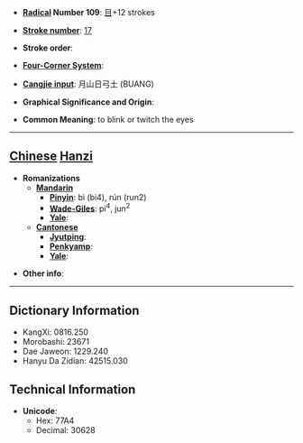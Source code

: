 * '''[[Wiktionary:Chinese radical index| Radical]] Number 109''': [[Wiktionary:Chinese radical index 目|目]]+12 strokes

* '''[[Wiktionary:Chinese total strokes index|Stroke number]]''': [[Wiktionary:Chinese total strokes index 17|17]]

* '''Stroke order''': 

* '''[[Wiktionary:Chinese four corner index|Four-Corner System]]''': 

* '''[[Wiktionary:Chinese Cangjie index|Cangjie input]]''': 月山日弓土 (BUANG)

* '''Graphical Significance and Origin''': 

* '''Common Meaning''': to blink or twitch the eyes

----

== [[Chinese]] [[Hanzi]] ==

* '''Romanizations'''
** '''[[Mandarin]]'''
*** '''[[Pinyin]]''': bì (bi4), rún (run2)
*** '''[[Wade-Giles]]''': pi<sup>4</sup>, jun<sup>2</sup>
*** '''[[Yale]]''': 
** '''[[Cantonese]]'''
*** '''[[Jyutping]]''':
*** '''[[Penkyamp]]''': 
*** '''[[Yale]]''': 

* '''Other info''': 

----

== Dictionary Information ==

* KangXi: 0816.250
* Morobashi: 23671
* Dae Jaweon: 1229.240
* Hanyu Da Zidian: 42515.030

== Technical Information ==

* '''Unicode''':
** Hex: 77A4
** Decimal: 30628